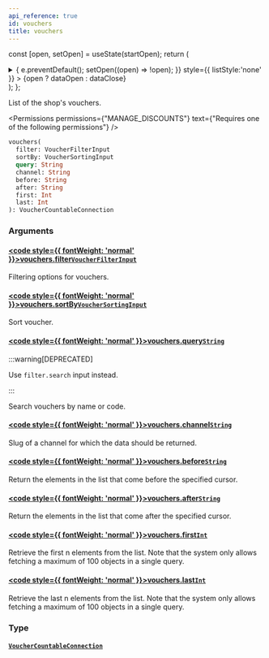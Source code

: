 ```yaml
---
api_reference: true
id: vouchers
title: vouchers
---
```






const [open, setOpen] = useState(startOpen);
return (
<details {...(open ? { open: true } : {})} className="details" style={{ border:'none', boxShadow:'none', background:'var(--ifm-background-color)' }}>
<summary
onClick={(e) => {
e.preventDefault();
setOpen((open) => !open);
}}
style={{ listStyle:'none' }} >
{open ? dataOpen : dataClose}
</summary>
{open && children}
</details>
);
};

List of the shop's vouchers.


<Permissions permissions={"MANAGE_DISCOUNTS"} text={"Requires one of the following permissions"} />


```graphql
vouchers(
  filter: VoucherFilterInput
  sortBy: VoucherSortingInput
  query: String
  channel: String
  before: String
  after: String
  first: Int
  last: Int
): VoucherCountableConnection
```

### Arguments

#### [<code style={{ fontWeight: 'normal' }}>vouchers.<b>filter</b></code>](#)<Bullet />[`VoucherFilterInput`](../../../api-reference/discounts/inputs/voucher-filter-input.mdx) <Badge class="badge badge--secondary" text="input"/> <Badge class="badge badge--secondary" text="discounts"/>

Filtering options for vouchers.

#### [<code style={{ fontWeight: 'normal' }}>vouchers.<b>sortBy</b></code>](#)<Bullet />[`VoucherSortingInput`](../../../api-reference/discounts/inputs/voucher-sorting-input.mdx) <Badge class="badge badge--secondary" text="input"/> <Badge class="badge badge--secondary" text="discounts"/>

Sort voucher.

#### [<code style={{ fontWeight: 'normal' }}>vouchers.<b>query</b></code>](#)<Bullet />[`String`](../../../api-reference/miscellaneous/scalars/string.mdx) <Badge class="badge badge--deprecated badge--secondary" text="deprecated"/> <Badge class="badge badge--secondary" text="scalar"/> <Badge class="badge badge--secondary" text="miscellaneous"/>

:::warning[DEPRECATED]

Use `filter.search` input instead.

:::

Search vouchers by name or code.

#### [<code style={{ fontWeight: 'normal' }}>vouchers.<b>channel</b></code>](#)<Bullet />[`String`](../../../api-reference/miscellaneous/scalars/string.mdx) <Badge class="badge badge--secondary" text="scalar"/> <Badge class="badge badge--secondary" text="miscellaneous"/>

Slug of a channel for which the data should be returned.

#### [<code style={{ fontWeight: 'normal' }}>vouchers.<b>before</b></code>](#)<Bullet />[`String`](../../../api-reference/miscellaneous/scalars/string.mdx) <Badge class="badge badge--secondary" text="scalar"/> <Badge class="badge badge--secondary" text="miscellaneous"/>

Return the elements in the list that come before the specified cursor.

#### [<code style={{ fontWeight: 'normal' }}>vouchers.<b>after</b></code>](#)<Bullet />[`String`](../../../api-reference/miscellaneous/scalars/string.mdx) <Badge class="badge badge--secondary" text="scalar"/> <Badge class="badge badge--secondary" text="miscellaneous"/>

Return the elements in the list that come after the specified cursor.

#### [<code style={{ fontWeight: 'normal' }}>vouchers.<b>first</b></code>](#)<Bullet />[`Int`](../../../api-reference/miscellaneous/scalars/int.mdx) <Badge class="badge badge--secondary" text="scalar"/> <Badge class="badge badge--secondary" text="miscellaneous"/>

Retrieve the first n elements from the list. Note that the system only allows fetching a maximum of 100 objects in a single query.

#### [<code style={{ fontWeight: 'normal' }}>vouchers.<b>last</b></code>](#)<Bullet />[`Int`](../../../api-reference/miscellaneous/scalars/int.mdx) <Badge class="badge badge--secondary" text="scalar"/> <Badge class="badge badge--secondary" text="miscellaneous"/>

Retrieve the last n elements from the list. Note that the system only allows fetching a maximum of 100 objects in a single query.

### Type

#### [`VoucherCountableConnection`](../../../api-reference/discounts/objects/voucher-countable-connection.mdx) <Badge class="badge badge--secondary" text="object"/> <Badge class="badge badge--secondary" text="discounts"/>

